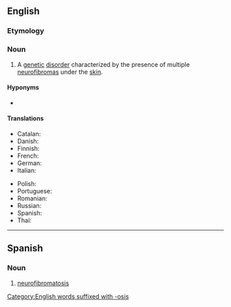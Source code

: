 ==English==
{{wikipedia}}

===Etymology===
{{suffix|en|neurofibroma|osis}}

===Noun===
{{en-noun|~|neurofibromatoses}}

# {{lb|en|medicine}} A [[genetic]] [[disorder]] characterized by the presence of multiple [[neurofibroma]]s under the [[skin]].

====Hyponyms====
* {{l|en|von Recklinghausen disease}}

====Translations====
{{trans-top|genetic disorder}}
* Catalan: {{t|ca|neurofibromatosi|f}}
* Danish: {{t|da|neurofibromatose|c}}
* Finnish: {{t-needed|fi}}
* French: {{t+|fr|neurofibromatose|f}}
* German: {{t|de|Neurofibromatose|f}}
* Italian: {{t+|it|neurofibromatosi|f}}
{{trans-mid}}
* Polish: {{t|pl|nerwiakowłókniakowatość|f}}
* Portuguese: {{t-needed|pt}}
* Romanian: {{t-needed|ro}}
* Russian: {{t-needed|ru}}
* Spanish: {{t|es|neurofibromatosis|f}}
* Thai: {{t|th|แสนปม}}
{{trans-bottom}}

[[Category:English words suffixed with -osis]]

----

==Spanish==
{{wikipedia|lang=es}}

===Noun===
{{es-noun|f}}

# {{lb|es|medicine}} [[#English|neurofibromatosis]]